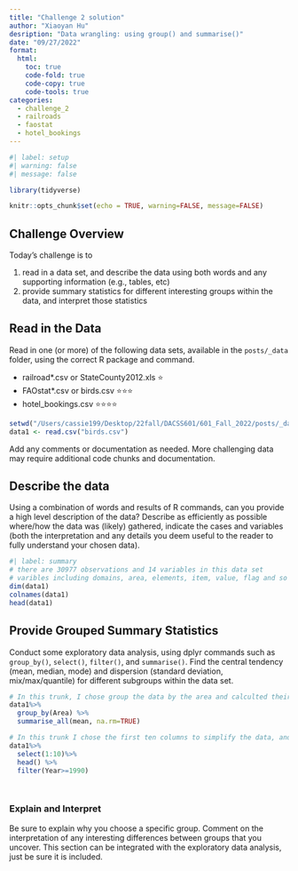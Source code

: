 ```yaml
---
title: "Challenge 2 solution"
author: "Xiaoyan Hu"
desription: "Data wrangling: using group() and summarise()"
date: "09/27/2022"
format:
  html:
    toc: true
    code-fold: true
    code-copy: true
    code-tools: true
categories:
  - challenge_2
  - railroads
  - faostat
  - hotel_bookings
---
```


```r
#| label: setup
#| warning: false
#| message: false

library(tidyverse)

knitr::opts_chunk$set(echo = TRUE, warning=FALSE, message=FALSE)
```

## Challenge Overview

Today's challenge is to

1)  read in a data set, and describe the data using both words and any supporting information (e.g., tables, etc)
2)  provide summary statistics for different interesting groups within the data, and interpret those statistics

## Read in the Data

Read in one (or more) of the following data sets, available in the `posts/_data` folder, using the correct R package and command.

-   railroad\*.csv or StateCounty2012.xls ⭐
-   FAOstat\*.csv or birds.csv ⭐⭐⭐
-   hotel_bookings.csv ⭐⭐⭐⭐

```r
setwd("/Users/cassie199/Desktop/22fall/DACSS601/601_Fall_2022/posts/_data")
data1 <- read.csv("birds.csv")

```

Add any comments or documentation as needed. More challenging data may require additional code chunks and documentation.


## Describe the data

Using a combination of words and results of R commands, can you provide a high level description of the data? Describe as efficiently as possible where/how the data was (likely) gathered, indicate the cases and variables (both the interpretation and any details you deem useful to the reader to fully understand your chosen data).

```r
#| label: summary
# there are 30977 observations and 14 variables in this data set
# varibles including domains, area, elements, item, value, flag and so on.
dim(data1)
colnames(data1)
head(data1)


```

## Provide Grouped Summary Statistics

Conduct some exploratory data analysis, using dplyr commands such as `group_by()`, `select()`, `filter()`, and `summarise()`. Find the central tendency (mean, median, mode) and dispersion (standard deviation, mix/max/quantile) for different subgroups within the data set.

```r
# In this trunk, I chose group the data by the area and calculted their mean if they have any avaiable numerical data. 
data1%>%
  group_by(Area) %>%
  summarise_all(mean, na.rm=TRUE)
```

```r
# In this trunk I chose the first ten columns to simplify the data, and then use filter to take out the years from 1990 to latest. 
data1%>%
  select(1:10)%>%
  head() %>%
  filter(Year>=1990)




```

### Explain and Interpret


Be sure to explain why you choose a specific group. Comment on the interpretation of any interesting differences between groups that you uncover. This section can be integrated with the exploratory data analysis, just be sure it is included.
